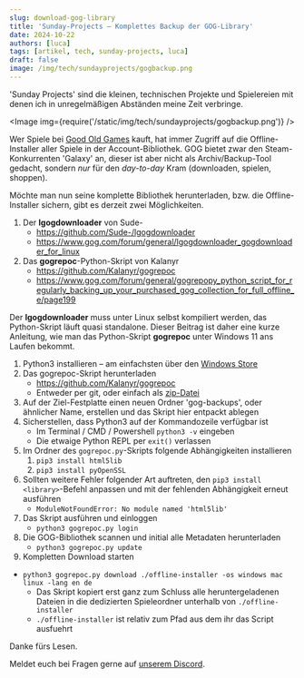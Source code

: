 ```yaml
---
slug: download-gog-library
title: 'Sunday-Projects – Komplettes Backup der GOG-Library'
date: 2024-10-22
authors: [luca]
tags: [artikel, tech, sunday-projects, luca]
draft: false
image: /img/tech/sundayprojects/gogbackup.png
---
```





'Sunday Projects' sind die kleinen, technischen Projekte und Spielereien mit denen ich in unregelmäßigen Abständen meine Zeit verbringe.

<Image img={require('/static/img/tech/sundayprojects/gogbackup.png')} />

<!--truncate-->

Wer Spiele bei [Good Old Games](https://gog.com) kauft, hat immer Zugriff auf die Offline-Installer aller Spiele in der Account-Bibliothek. GOG bietet zwar den Steam-Konkurrenten 'Galaxy' an, dieser ist aber nicht als Archiv/Backup-Tool gedacht, sondern *nur* für den *day-to-day* Kram (downloaden, spielen, shoppen).

Möchte man nun seine komplette Bibliothek herunterladen, bzw. die Offline-Installer sichern, gibt es derzeit zwei Möglichkeiten.

1. Der **lgogdownloader** von Sude-
    - https://github.com/Sude-/lgogdownloader
    - https://www.gog.com/forum/general/lgogdownloader_gogdownloader_for_linux
2. Das **gogrepoc**-Python-Skript von Kalanyr
    - https://github.com/Kalanyr/gogrepoc
    - https://www.gog.com/forum/general/gogrepopy_python_script_for_regularly_backing_up_your_purchased_gog_collection_for_full_offline_e/page199

Der **lgogdownloader** muss unter Linux selbst kompiliert werden, das Python-Skript läuft quasi standalone.
Dieser Beitrag ist daher eine kurze Anleitung, wie man das Python-Skript **gogrepoc** unter Windows 11 ans Laufen bekommt.

1. Python3 installieren – am einfachsten über den [Windows Store](https://www.microsoft.com/store/productId/9NCVDN91XZQP?ocid=pdpshare)
2. Das gogrepoc-Skript herunterladen
    - https://github.com/Kalanyr/gogrepoc
    - Entweder per git, oder einfach als [zip-Datei](https://github.com/Kalanyr/gogrepoc/archive/refs/heads/master.zip)
3. Auf der Ziel-Festplatte einen neuen Ordner 'gog-backups', oder ähnlicher Name, erstellen und das Skript hier entpackt ablegen
4. Sicherstellen, dass Python3 auf der Kommandozeile verfügbar ist
    - Im Terminal / CMD / Powershell `python3 -v` eingeben
    - Die etwaige Python REPL per `exit()` verlassen
5. Im Ordner des `gogrepoc.py`-Skripts folgende Abhängigkeiten installieren
    1. `pip3 install html5lib`
    2. `pip3 install pyOpenSSL`
6. Sollten weitere Fehler folgender Art auftreten, den `pip3 install <library>`-Befehl anpassen und mit der fehlenden Abhängigkeit erneut ausführen
    - `ModuleNotFoundError: No module named 'html5lib'`
7. Das Skript ausführen und einloggen
    - `python3 gogrepoc.py login`
8. Die GOG-Bibliothek scannen und initial alle Metadaten herunterladen
    - `python3 gogrepoc.py update`
9. Kompletten Download starten
 - `python3 gogrepoc.py download ./offline-installer -os windows mac linux -lang en de`
    - Das Skript kopiert erst ganz zum Schluss alle heruntergeladenen Dateien in die dedizierten Spieleordner unterhalb von `./offline-installer`
    - `./offline-installer` ist relativ zum Pfad aus dem ihr das Script ausfuehrt


Danke fürs Lesen.

Meldet euch bei Fragen gerne auf [unserem Discord](https://discord.gg/cTkb5FMA84).
